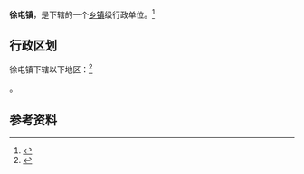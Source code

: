 {{中国乡级行政区|21/08/81/120/000}}

'''徐屯镇'''，是{{PRC admin/fullname|21/08/81/120/000|3}}下辖的一个[[乡镇|乡镇]]级行政单位。<ref>{{PRC admin/ref sgc|{{PRC admin/parent|21/08/81/120/000}}}}</ref>

== 行政区划 ==

徐屯镇下辖以下地区：<ref>{{PRC admin/ref sgc|21/08/81/120/000}}</ref>

{{PRC admin/children|21/08/81/120/000}}。

== 参考资料 ==

{{reflist}}

{{行政区划小作品}}
{{PRC admin/navcat|21/08/81/120/000}}